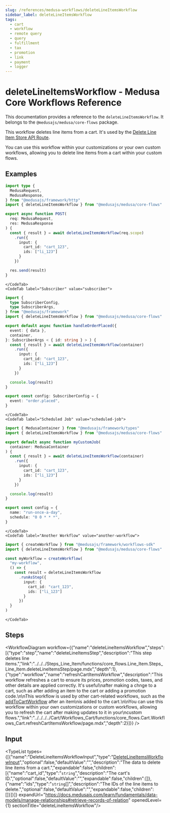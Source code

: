 ```yaml
---
slug: /references/medusa-workflows/deleteLineItemsWorkflow
sidebar_label: deleteLineItemsWorkflow
tags:
  - cart
  - workflow
  - remote query
  - query
  - fulfillment
  - tax
  - promotion
  - link
  - payment
  - logger
---
```



# deleteLineItemsWorkflow - Medusa Core Workflows Reference

This documentation provides a reference to the `deleteLineItemsWorkflow`. It belongs to the `@medusajs/medusa/core-flows` package.

This workflow deletes line items from a cart. It's used by the
[Delete Line Item Store API Route](https://docs.medusajs.com/api/store#carts\_deletecartsidlineitemsline\_id).

You can use this workflow within your customizations or your own custom workflows, allowing you to
delete line items from a cart within your custom flows.

<SourceCodeLink link="https://github.com/medusajs/medusa/blob/2f7ec55f2e37df2696c8c1d639f727fcdfd8d9e6/packages/core/core-flows/src/line-item/workflows/delete-line-items.ts#L40" />

## Examples

<CodeTabs group="workflow-exection">
    <CodeTab label="API Route" value="api-route">
    
```ts title="src/api/workflow/route.ts"
import type {
  MedusaRequest,
  MedusaResponse,
} from "@medusajs/framework/http"
import { deleteLineItemsWorkflow } from "@medusajs/medusa/core-flows"

export async function POST(
  req: MedusaRequest,
  res: MedusaResponse
) {
  const { result } = await deleteLineItemsWorkflow(req.scope)
    .run({
      input: {
        cart_id: "cart_123",
        ids: ["li_123"]
      }
    })

  res.send(result)
}
```

    </CodeTab>
    <CodeTab label="Subscriber" value="subscriber">
    
```ts title="src/subscribers/order-placed.ts"
import {
  type SubscriberConfig,
  type SubscriberArgs,
} from "@medusajs/framework"
import { deleteLineItemsWorkflow } from "@medusajs/medusa/core-flows"

export default async function handleOrderPlaced({
  event: { data },
  container,
}: SubscriberArgs < { id: string } > ) {
  const { result } = await deleteLineItemsWorkflow(container)
    .run({
      input: {
        cart_id: "cart_123",
        ids: ["li_123"]
      }
    })

  console.log(result)
}

export const config: SubscriberConfig = {
  event: "order.placed",
}
```

    </CodeTab>
    <CodeTab label="Scheduled Job" value="scheduled-job">
    
```ts title="src/jobs/message-daily.ts"
import { MedusaContainer } from "@medusajs/framework/types"
import { deleteLineItemsWorkflow } from "@medusajs/medusa/core-flows"

export default async function myCustomJob(
  container: MedusaContainer
) {
  const { result } = await deleteLineItemsWorkflow(container)
    .run({
      input: {
        cart_id: "cart_123",
        ids: ["li_123"]
      }
    })

  console.log(result)
}

export const config = {
  name: "run-once-a-day",
  schedule: "0 0 * * *",
}
```

    </CodeTab>
    <CodeTab label="Another Workflow" value="another-workflow">
    
```ts title="src/workflows/my-workflow.ts"
import { createWorkflow } from "@medusajs/framework/workflows-sdk"
import { deleteLineItemsWorkflow } from "@medusajs/medusa/core-flows"

const myWorkflow = createWorkflow(
  "my-workflow",
  () => {
    const result = deleteLineItemsWorkflow
      .runAsStep({
        input: {
          cart_id: "cart_123",
          ids: ["li_123"]
        }
      })
  }
)
```

    </CodeTab>
  </CodeTabs>

## Steps

<WorkflowDiagram workflow={{"name":"deleteLineItemsWorkflow","steps":[{"type":"step","name":"deleteLineItemsStep","description":"This step deletes line items.","link":"../../../Steps_Line_Item/functions/core_flows.Line_Item.Steps_Line_Item.deleteLineItemsStep/page.mdx","depth":1},{"type":"workflow","name":"refreshCartItemsWorkflow","description":"This workflow refreshes a cart to ensure its prices, promotion codes, taxes, and other details are applied correctly. It's useful\nafter making a chnge to a cart, such as after adding an item to the cart or adding a promotion code.\n\nThis workflow is used by other cart-related workflows, such as the [addToCartWorkflow](../../../../Cart/Workflows_Cart/functions/core_flows.Cart.Workflows_Cart.addToCartWorkflow/page.mdx) after an item\nis added to the cart.\n\nYou can use this workflow within your own customizations or custom workflows, allowing you to refresh the cart after making updates to it in your\ncustom flows.","link":"../../../../Cart/Workflows_Cart/functions/core_flows.Cart.Workflows_Cart.refreshCartItemsWorkflow/page.mdx","depth":2}]}} />

## Input

<TypeList types={[{"name":"DeleteLineItemsWorkflowInput","type":"[DeleteLineItemsWorkflowInput](../../../../types/core_flows.DeleteLineItemsWorkflowInput/page.mdx)","optional":false,"defaultValue":"","description":"The data to delete line items from a cart.","expandable":false,"children":[{"name":"cart_id","type":"`string`","description":"The cart's ID.","optional":false,"defaultValue":"","expandable":false,"children":[]},{"name":"ids","type":"`string`[]","description":"The IDs of the line items to delete.","optional":false,"defaultValue":"","expandable":false,"children":[]}]}]} expandUrl="https://docs.medusajs.com/learn/fundamentals/data-models/manage-relationships#retrieve-records-of-relation" openedLevel={1} sectionTitle="deleteLineItemsWorkflow"/>
